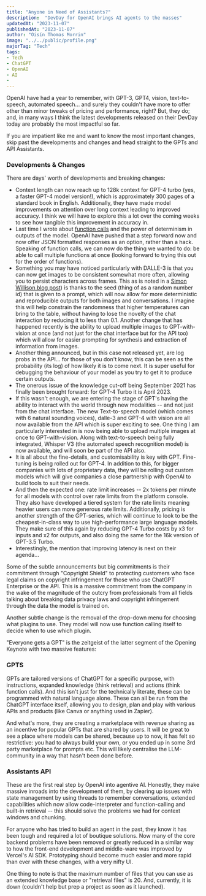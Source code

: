 ---
title: "Anyone in Need of Assistants?"
description:  "DevDay for OpenAI brings AI agents to the masses"
updatedAt: "2023-11-07"
publishedAt: "2023-11-07"
author: "Oisín Thomas Morrin"
image: "../../public/profile.png"
majorTag: "Tech"
tags: 
- Tech
- ChatGPT
- OpenAI
- AI
- 
---

OpenAI have had a year to remember, with GPT-3, GPT4, vision, text-to-speech, automated speech... and surely they couldn't have more to offer other than minor tweaks of pricing and performance, right? But, they do; and, in many ways I think the latest developments released on their DevDay today are probably the most impactful so far.

If you are impatient like me and want to know the most important changes, skip past the developments and changes and head straight to the GPTs and API Assistants.

### Developments & Changes
There are days' worth of developments and breaking changes:
 - Context length can now reach up to 128k context for GPT-4 turbo (yes, a faster GPT-4 model version!), which is approximately 300 pages of a standard book in English. Additionally, they have made model improvements on attention over long context leading to improved accuracy. I think we will have to explore this a lot over the coming weeks to see how tangible this improvement in accuracy in.
 - Last time I wrote about [function calls](https://www.koukishinousei.com/blog/functional-filtering-with-chatgpt) and the power of determinism in outputs of the model. OpenAI have pushed that a step forward now and now offer JSON formatted responses as an option, rather than a hack. Speaking of function calls, we can now do the thing we wanted to do: be able to call multiple functions at once (looking forward to trying this out for the order of functions).
 - Something you may have noticed particularly with DALLE-3 is that you can now get images to be consistent somewhat more often, allowing you to persist characters across frames. This as is noted in a [Simon Willison blog post](https://simonwillison.net/2023/Oct/26/add-a-walrus/)) is thanks to the seed (thing of as a random number id) that is given to a prompt, which will now allow for more deterministic and reproducible outputs for both images and conversations. I imagine this will help constrain the randomness that higher temperatures can bring to the table, without having to lose the novelty of the chat interaction by reducing it to less than 0.1. Another change that has happened recently is the ability to upload multiple images to GPT-with-vision at once (and not just for the chat interface but for the API too) which will allow for easier prompting for synthesis and extraction of information from images.
 - Another thing announced, but in this case not released yet, are log probs in the API... for those of you don't know, this can be seen as the probability (its log) of how likely it is to come next. It is super useful for debugging the behaviour of your model as you try to get it to produce certain outputs.
 - The onerous issue of the knowledge cut-off being September 2021 has finally been brought forward: for GPT-4 Turbo it is April 2023.
 - If this wasn't enough, we are entering the stage of GPT's having the ability to interact with the world through new modalities -- and not just from the chat interface. The new Text-to-speech model (which comes with 6 natural sounding voices), dalle-3 and GPT-4 with vision are all now available from the API which is super exciting to see. One thing I am particularly interested in is now being able to upload multiple images at once to GPT-with-vision. Along with text-to-speech being fully integrated, Whisper V3 (the automated speech recognition model) is now available, and will soon be part of the API also.
 - It is all about the fine-details, and customisability is key with GPT. Fine-tuning is being rolled out for GPT-4. In addition to this, for bigger companies with lots of proprietary data, they will be rolling out custom models which will give companies a close partnership with OpenAI to build tools to suit their needs.
 - And then the expected one: rate limit increases -- 2x tokens per minute for all models with control over rate limits from the platform console. They also have developed a tiered system for the rate limits meaning heavier users can more generous rate limits. Additionally, pricing is another strength of the GPT-series, which will continue to look to be the cheapest-in-class way to use high-performance large language models. They make sure of this again by reducing GPT-4 Turbo costs by x3 for inputs and x2 for outputs, and also doing the same for the 16k version of GPT-3.5 Turbo.
 - Interestingly, the mention that improving latency is next on their agenda...

Some of the subtle announcements but big commitments is their commitment through "Copyright Shield" to protecting customers who face legal claims on copyright infringement for those who use ChatGPT Enterprise or the API. This is a massive commitment from the company in the wake of the magnitude of the outcry from professionals from all fields talking about breaking data privacy laws and copyright infringement through the data the model is trained on.

Another subtle change is the removal of the drop-down menu for choosing what plugins to use. They model will now use function calling itself to decide when to use which plugin.

"Everyone gets a GPT" is the zeitgeist of the latter segment of the Opening Keynote with two massive features:

### GPTS
GPTs are tailored versions of ChatGPT for a specific purpose, with instructions, expanded knowledge (think retrieval) and actions (think function calls). And this isn't just for the technically literate, these can be programmed with natural language alone. These can all be run from the ChatGPT interface itself, allowing you to design, plan and play with various APIs and products (like Canva or anything used in Zapier). 

And what's more, they are creating a marketplace with revenue sharing as an incentive for popular GPTs that are shared by users. It will be great to see a place where models can be shared, because up to now, it has felt so restrictive: you had to always build your own, or you ended up in some 3rd party marketplace for prompts etc. This will likely centralise the LLM-community in a way that hasn't been done before.

### Assistants API
These are the first real step by OpenAI into agentive AI. Honestly, they make massive inroads into the development of them, by clearing up issues with state management by using threads to remember conversations, extended capabilities which now allow code-interpreter and function-calling and built-in retrieval -- this should solve the problems we had for context windows and chunking.

For anyone who has tried to build an agent in the past, they know it has been tough and required a lot of boutique solutions. Now many of the core backend problems have been removed or greatly reduced in a similar way to how the front-end development and middle-ware was improved by Vercel's AI SDK. Prototyping should become much easier and more rapid than ever with these changes, with a very nifty UI. 

One thing to note is that the maximum number of files that you can use as an extended knowledge base or "retrieval files" is 20. And, currently, it is down (couldn't help but prep a project as soon as it launched).
